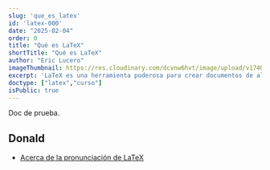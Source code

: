 ```yaml
---
slug: 'que_es_latex'
id: 'latex-000'
date: "2025-02-04"
order: 0
title: "Qué es LaTeX"
shortTitle: "Qué es LaTeX"
author: "Eric Lucero"
imageThumbnail: https://res.cloudinary.com/dcvnw6hvt/image/upload/v1740425837/elCronopio/IMG_0038_1_oobjed.jpg
excerpt: 'LaTeX es una herramienta poderosa para crear documentos de alta calidad, especialmente en el ámbito académico y técnico. Aprende a crear tu primer documento y descubre las ventajas de usar LaTeX para el control preciso del formato, las fórmulas'
doctype: ["latex","curso"]
isPublic: true
---
```


Doc de prueba.


## Donald

- [Acerca de la pronunciación de LaTeX](https://latex-ninja.com/2018/11/04/the-name-of-the-game-how-to-pronounce-latex-correctly-once-and-for-all/)